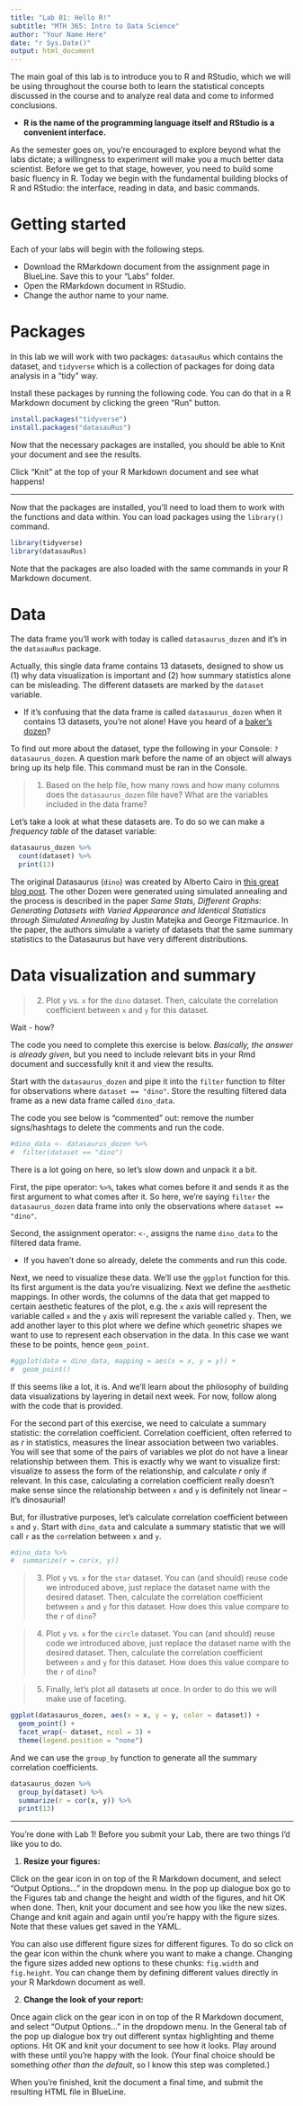 ```yaml
---
title: "Lab 01: Hello R!"
subtitle: "MTH 365: Intro to Data Science"
author: "Your Name Here"
date: "r Sys.Date()"
output: html_document
---
```


The main goal of this lab is to introduce you to R and RStudio, which we will be using throughout the course both to learn the statistical concepts discussed in the course and to analyze real data and come to informed conclusions. 

- __R is the name of the programming language itself and RStudio is a convenient interface.__

As the semester goes on, you're encouraged to explore beyond what the labs dictate; a willingness to experiment will make you a much better data scientist. Before we get to that stage, however, you need to build some basic fluency in R. Today we begin with the fundamental building blocks of R and RStudio: the interface, reading in data, and basic commands.

# Getting started

Each of your labs will begin with the following steps. 

- Download the RMarkdown document from the assignment page in BlueLine. Save this to your "Labs" folder.
- Open the RMarkdown document in RStudio.
- Change the author name to your name.

# Packages

In this lab we will work with two packages: `datasauRus` which contains the dataset, and `tidyverse` which is a collection of packages for doing data analysis in a "tidy" way.

Install these packages by running the following code. You can do that in a R Markdown document by clicking the green "Run" button. 

```r
install.packages("tidyverse")
install.packages("datasauRus")
```

Now that the necessary packages are installed, you should be able to Knit your document and see the results.

Click "Knit" at the top of your R Markdown document and see what happens!

---

Now that the packages are installed, you'll need to load them to work with the functions and data within. You can load packages using the `library()` command.

```r
library(tidyverse) 
library(datasauRus)
```

Note that the packages are also loaded with the same commands in your R Markdown document.

# Data

The data frame you'll work with today is called `datasaurus_dozen` and it's in the `datasauRus` package. 

Actually, this single data frame contains 13 datasets, designed to show us (1) why data visualization is important and (2) how summary statistics alone can be misleading. The different datasets are marked by the `dataset` variable.

- If it's confusing that the data frame is called `datasaurus_dozen` when it contains 13 datasets, you're not alone! Have you heard of a [baker's dozen](https://en.wikipedia.org/wiki/Dozen#Baker's_dozen)?

To find out more about the dataset, type the following in your Console: `?datasaurus_dozen`. A question mark before the name of an object will always bring up its help file. This command must be ran in the Console.

> 1. Based on the help file, how many rows and how many columns does the `datasaurus_dozen` file have? What are the variables included in the data frame? 

Let's take a look at what these datasets are. To do so we can make a *frequency table* of the dataset variable:

```r
datasaurus_dozen %>%
  count(dataset) %>%
  print(13)
```

The original Datasaurus (`dino`) was created by Alberto Cairo in [this great blog post](http://www.thefunctionalart.com/2016/08/download-datasaurus-never-trust-summary.html). The other Dozen were generated using simulated annealing and the process is described in the paper *Same Stats, Different Graphs: Generating Datasets with Varied Appearance and Identical Statistics through Simulated Annealing* by Justin Matejka and George Fitzmaurice. In the paper, the authors simulate a variety of datasets that the same summary statistics to the Datasaurus but have very different distributions.

# Data visualization and summary

> 2. Plot `y` vs. `x` for the `dino` dataset. Then, calculate the correlation coefficient between `x` and `y` for this dataset.

Wait - how?

The code you need to complete this exercise is below. _Basically, the answer is already given_, but you need to include relevant bits in your Rmd document and successfully knit it and view the results.

Start with the `datasaurus_dozen` and pipe it into the `filter` function to filter for observations where `dataset == "dino"`. Store the resulting filtered data frame as a new data frame called `dino_data`.

The code you see below is "commented" out: remove the number signs/hashtags to delete the comments and run the code.

```r
#dino_data <- datasaurus_dozen %>%
#  filter(dataset == "dino")
```

There is a lot going on here, so let's slow down and unpack it a bit. 

First, the pipe operator: `%>%`, takes what comes before it and sends it as the first argument to what comes after it. So here, we're saying `filter` the `datasaurus_dozen` data frame into only the observations where `dataset == "dino"`.

Second, the assignment operator: `<-`, assigns the name `dino_data` to the filtered data frame.

- If you haven't done so already, delete the comments and run this code.

Next, we need to visualize these data. We'll use the `ggplot` function for this. Its first argument is the data you're visualizing. Next we define the `aes`thetic mappings. In other words, the columns of the data that get mapped to certain aesthetic features of the plot, e.g. the `x` axis will represent the variable called `x` and the `y` axis will represent the variable called `y`. Then, we add another layer to this plot where we define which `geom`etric shapes we want to use to represent each observation in the data. In this case we want these to be points, hence `geom_point`.

```r
#ggplot(data = dino_data, mapping = aes(x = x, y = y)) +
#  geom_point()
```

If this seems like a lot, it is. And we'll learn about the philosophy of building data visualizations by layering in detail next week. For now, follow along with the code that is provided.

For the second part of this exercise, we need to calculate a summary statistic: the correlation coefficient. Correlation coefficient, often referred to as $r$ in statistics, measures the linear association between two variables. You will see that some of the pairs of variables we plot do not have a linear relationship between them. This is exactly why we want to visualize first: visualize to assess the form of the relationship, and calculate $r$ only if relevant. In this case, calculating a correlation coefficient really doesn't make sense since the relationship between `x` and `y` is definitely not linear -- it's dinosaurial!

But, for illustrative purposes, let's calculate correlation coefficient between `x` and `y`. Start with `dino_data` and calculate a summary statistic that we will call `r` as the `cor`relation between `x` and `y`.

```r
#dino_data %>%
#  summarize(r = cor(x, y))
```

> 3. Plot `y` vs. `x` for the `star` dataset. You can (and should) reuse code we introduced above, just replace the dataset name with the desired dataset. Then, calculate the correlation coefficient between `x` and `y` for this dataset. How does this value compare to the `r` of `dino`?


> 4. Plot `y` vs. `x` for the `circle` dataset. You can (and should) reuse code we introduced above, just replace the dataset name with the desired dataset. Then, calculate the correlation coefficient between `x` and `y` for this dataset. How does this value compare to the `r` of `dino`?


> 5. Finally, let's plot all datasets at once. In order to do this we will make use of faceting.

```r
ggplot(datasaurus_dozen, aes(x = x, y = y, color = dataset)) +
  geom_point() +
  facet_wrap(~ dataset, ncol = 3) +
  theme(legend.position = "none")
```

And we can use the `group_by` function to generate all the summary correlation coefficients.

```r
datasaurus_dozen %>%
  group_by(dataset) %>%
  summarize(r = cor(x, y)) %>%
  print(13)
```

------------

You're done with Lab 1! Before you submit your Lab, there are two things I'd like you to do.

1. __Resize your figures:__

Click on the gear icon in on top of the R Markdown document, and select "Output Options..." in the dropdown menu. In the pop up dialogue box go to the Figures tab and change the height and width of the figures, and hit OK when done. Then, knit your document and see how you like the new sizes. Change and knit again and again until you're happy with the figure sizes. Note that these values get saved in the YAML.

You can also use different figure sizes for different figures. To do so click on the gear icon within the chunk where you want to make a change. Changing the figure sizes added new options to these chunks: `fig.width` and `fig.height`. You can change them by defining different values directly in your R Markdown document as well.

2. __Change the look of your report:__

Once again click on the gear icon in on top of the R Markdown document, and select "Output Options..." in the dropdown menu. In the General tab of the pop up dialogue box try out different syntax highlighting and theme options. Hit OK and knit your document to see how it looks. Play around with these until you're happy with the look. (Your final choice should be something _other than the default_, so I know this step was completed.)

When you're finished, knit the document a final time, and submit the resulting HTML file in BlueLine.